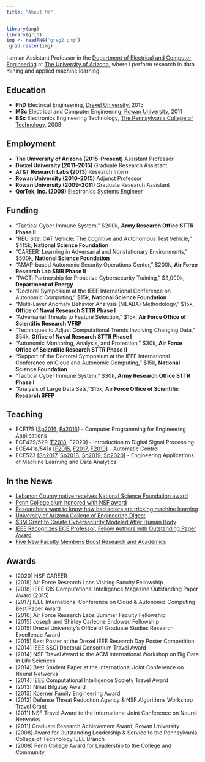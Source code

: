 ```yaml
---
title: "About Me"
---
```


```r
library(png)
library(grid)
img <- readPNG("greg2.png")
 grid.raster(img)
```

I am an Assistant Professor in the [Department of Electrical and Computer Engineering](http://www.ece.arizona.edu/) at [The University of Arizona](http://www.arizona.edu/), where I perform research in data mining and applied machine learning.


## Education 
- __PhD__ Electrical Engineering, [Drexel University](https://drexel.edu/), 2015
- __MSc__ Electrical and Computer Engineering, [Rowan University](http://rowan.edu/), 2011
- __BSc__ Electronics Engineering Technology, [The Pennsylvania College of Technology](https://www.pct.edu/), 2008

## Employment  
- __The University of Arizona (2015--Present)__ Assistant Professor
- __Drexel University (2011--2015)__ Graduate Research Assistant 
- __AT&T Research Labs (2013)__ Research Intern 
- __Rowan University (2010--2015)__ Adjunct Professor
- __Rowan University (2009--2011)__ Graduate Research Assistant
- __QorTek, Inc. (2009)__ Electronics Systems Engineer 

## Funding 
- "Tactical Cyber Immune System," $200k, __Army Research Office STTR Phase II__ 
- "REU Site: CAT Vehicle: The Cognitive and Autonomous Test Vehicle," $415k, __National Science Foundation__ 
- "CAREER: Learning in Adversarial and Nonstationary Environments," $500k, __National Science Foundation__ 
- "AMAP-based Autonomic Security Operations Center," $200k, __Air Force Research Lab SBIR Phase II__ 
- "PACT: Partnership for Proactive Cybersecurity Training," $3,000k, __Department of Energy__ 
- "Doctoral Symposium at the IEEE International Conference on Autonomic Computing," $15k, __National Science Foundation__ 
- "Multi-Layer Anomaly Behavior Analysis (MLABA) Methodology," $15k, __Office of Naval Research STTR Phase I__ 
- "Adversarial Threats to Feature Selection," $15k, __Air Force Office of Scientific Research VFRP__ 
- "Techniques to Adjust Computational Trends Involving Changing Data," $54k, __Office of Naval Research STTR Phase I__ 
- "Autonomic Monitoring, Analysis, and Protection," $30k,  __Air Force Office of Scientific Research STTR Phase II__ 
- "Support of the Doctoral Symposium at the IEEE International Conference on Cloud and Autonomic Computing," $15k, __National Science Foundation__ 
- "Tactical Cyber Immune System," $30k,  __Army Research Office STTR Phase I__ 
- "Analysis of Large Data Sets,"$15k,  __Air Force Office of Scientific Research SFFP__ 



## Teaching 
- ECE175 [[Sp2016](syllabus/ece175_sp2016.pdf){target="_blank"}, [Fa2016](syllabus/ece175_fa2016.pdf){target="_blank"}] - Computer Programming for Engineering Applications 
- ECE429/529 [[F2018](syllabus/ece429529_fa2018.pdf){target="_blank"}, F2020] - Introduction to Digital Signal Processing
- ECE441a/541a [[F2015](syllabus/ece441541_fa2015.pdf){target="_blank"}, [F2017](syllabus/ece441541_fa2017.pdf){target="_blank"}, [F2019](syllabus/ece441541_fa2019.pdf){target="_blank"}] - Automatic Control
- ECE523 [[Sp2017](syllabus/ece523_sp2017.pdf){target="_blank"}, [Sp2018](syllabus/ece523_sp2018.pdf){target="_blank"}, [Sp2019](syllabus/ece523_sp2019.pdf){target="_blank"}, [Sp2020](syllabus/ece523_sp2020.pdf){target="_blank"}] - Engineering Applications of Machine Learning and Data Analytics


## In the News 
* [Lebanon County native receives National Science Foundation award](https://www.pennlive.com/news/2020/07/lebanon-county-native-receives-national-science-foundation-award.html){target="_blank"}
* [Penn College alum honored with NSF award](https://pctoday.pct.edu/penn-college-alum-honored-with-nsf-faculty-award/){target="_blank"}
* [Researchers want to know how bad actors are tricking machine learning](https://edscoop.com/university-arizona-machine-learning-algorithm-research/){target="_blank"}
* [University of Arizona College of Engineering Digest](https://news.engineering.arizona.edu/news/electrical-engineer-trains-computers-distinguish-between-friend-and-foe){target="_blank"}
* [$3M Grant to Create Cybersecurity Modeled After Human Body](https://ece.engineering.arizona.edu/news-events/3m-grant-create-cybersecurity-modeled-after-human-body){target="_blank"}
* [IEEE Recognizes ECE Professor, Fellow Authors with Outstanding Paper Award](https://ece.engineering.arizona.edu/news-events/ieee-recognizes-ece-professor-fellow-authors-outstanding-paper-award){target="_blank"}
* [Five New Faculty Members Boost Research and Academics](https://ece.engineering.arizona.edu/news-events/five-new-faculty-members-boost-research-and-academics){target="_blank"}


## Awards 
- [2020] NSF CAREER 
- [2018] Air Force Research Labs Visiting Faculty Fellowship 
- [2018] IEEE CIS Computational Intelligence Magazine Outstanding Paper Award (2015)
- [2017] IEEE International Conference on Cloud & Autonomic Computing Best Paper Award
- [2016] Air Force Research Labs Summer Faculty Fellowship
- [2015] Joseph and Shirley Carleone Endowed Fellowship
- [2015] Drexel University's Office of Graduate Studies Research Excellence Award
- [2015] Best Poster at the Drexel IEEE Research Day Poster Competition
- [2014] IEEE SSCI Doctoral Consortium Travel Award
- [2014] NSF Travel Award to the ACM International Workshop on Big Data in Life Sciences
- [2014] Best Student Paper at the International Joint Conference on Neural Networks
- [2014] IEEE Computational Intelligence Society Travel Award
- [2013] Nihat Bilgutay  Award
- [2013] Koerner Family Engineering  Award
- [2012] Defense Threat Reduction Agency & NSF Algorithms Workshop Travel Grant
- [2011] NSF Travel Award to the International Joint Conference on Neural Networks
- [2011] Graduate Research Achievement Award, Rowan University
- [2008] Award for Outstanding Leadership & Service to the Pennsylvania College of Technology IEEE Branch
- [2008] Penn College Award for Leadership to the College and Community




